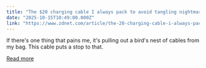 ```yaml
---
title: "The $20 charging cable I always pack to avoid tangling nightmares when traveling"
date: "2025-10-15T10:49:00.000Z"
link: "https://www.zdnet.com/article/the-20-charging-cable-i-always-pack-to-avoid-tangling-nightmares-when-traveling/"
---
```


If there's one thing that pains me, it's pulling out a bird's nest of cables from my bag. This cable puts a stop to that.

[Read more](https://www.zdnet.com/article/the-20-charging-cable-i-always-pack-to-avoid-tangling-nightmares-when-traveling/)
